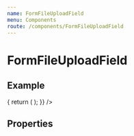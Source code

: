 ```yaml
---
name: FormFileUploadField
menu: Components
route: /components/FormFileUploadField
---
```



# FormFileUploadField

## Example

<Playground>
  <Form
    render={() => {
      return (
        <FormFileUploadField
          icon="extension"
          name="fieldName"
          label="Field Label"
        />
      );
    }}
  />
</Playground>

## Properties

<Props of={FormFileUploadField}/>